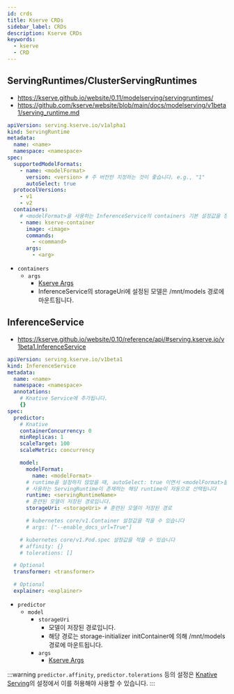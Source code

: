 ```yaml
---
id: crds
title: Kserve CRDs
sidebar_label: CRDs
description: Kserve CRDs
keywords:
  - kserve
  - CRD
---
```


## ServingRuntimes/ClusterServingRuntimes

- https://kserve.github.io/website/0.11/modelserving/servingruntimes/
- https://github.com/kserve/website/blob/main/docs/modelserving/v1beta1/serving_runtime.md

```yaml
apiVersion: serving.kserve.io/v1alpha1
kind: ServingRuntime
metadata:
  name: <name>
  namespace: <namespace>
spec:
  supportedModelFormats:
    - name: <modelFormat>
      version: <version> # 주 버전만 지정하는 것이 좋습니다. e.g., "1"
      autoSelect: true
  protocolVersions:
    - v1
    - v2
  containers:
    # <modelFormat>을 사용하는 InferenceService의 containers 기본 설정값을 정의합니다.
    - name: kserve-container
      image: <image>
      commands:
        - <command>
      args:
        - <arg>
```

- `containers`
  - `args`
    - [Kserve Args](/docs/mlops/mlops/kubeflow/kserve/custom#kserve-args)
    - InferenceService의 storageUri에 설정된 모델은 /mnt/models 경로에 마운트됩니다.

## InferenceService

- https://kserve.github.io/website/0.10/reference/api/#serving.kserve.io/v1beta1.InferenceService

```yaml
apiVersion: serving.kserve.io/v1beta1
kind: InferenceService
metadata:
  name: <name>
  namespace: <namespace>
  annotations:
    # Knative Service에 추가됩니다.
    {}
spec:
  predictor:
    # Knative
    containerConcurrency: 0
    minReplicas: 1
    scaleTarget: 100
    scaleMetric: concurrency

    model:
      modelFormat:
        name: <modelFormat>
      # runtime을 설정하지 않았을 때, autoSelect: true 이면서 <modelFormat>을
      # 사용하는 ServingRuntime이 존재하는 해당 runtime이 자동으로 선택됩니다
      runtime: <servingRuntimeName>
      # 훈련된 모델이 저장된 경로입니다.
      storageUri: <storageUri> # 훈련된 모델이 저장된 경로

      # kubernetes core/v1.Container 설정값을 적을 수 있습니다
      # args: ["--enable_docs_url=True"]

    # kubernetes core/v1.Pod.spec 설정값을 적을 수 있습니다
    # affinity: {}
    # tolerations: []

  # Optional
  transformer: <transformer>

  # Optional
  explainer: <explainer>
```

- `predictor`
  - `model`
    - `storageUri`
      - 모델이 저장된 경로입니다.
      - 해당 경로는 storage-initializer initContainer에 의해 /mnt/models 경로에 마운트됩니다.
    - `args`
      - [Kserve Args](/docs/mlops/mlops/kubeflow/kserve/custom#kserve-args)

:::warning
`predictor.affinity`, `predictor.tolerations` 등의 설정은 [Knative Serving](/docs/mlops/mlops/provisioning/knative/#knativeserving)의 설정에서 이를 허용해야 사용할 수 있습니다.
:::

